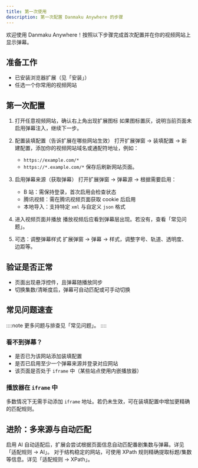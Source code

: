 ```yaml
---
title: 第一次使用
description: 第一次配置 Danmaku Anywhere 的步骤
---
```



欢迎使用 Danmaku Anywhere！按照以下步骤完成首次配置并在你的视频网站上显示弹幕。

## 准备工作

- 已安装浏览器扩展（见「安装」）
- 任选一个你常用的视频网站

## 第一次配置

<Steps>

1. 打开任意视频网站，确认右上角出现扩展图标
   如果图标置灰，说明当前页面未启用弹幕注入，继续下一步。

2. 配置装填配置（告诉扩展在哪些网站生效）
   打开扩展弹窗 → 装填配置 → 新建配置，添加你的视频网站域名或通配符地址，例如：
   - `https://example.com/*`
   - `https://*.example.com/*`
   保存后刷新网站页面。

3. 启用弹幕来源（获取弹幕）
   打开扩展弹窗 → 弹幕源 → 根据需要启用：
   - B 站：需保持登录，首次启用会检查状态
   - 腾讯视频：需在腾讯视频页面获取 cookie 后启用
   - 本地导入：支持特定 `xml` 与自定义 `json` 格式

4. 进入视频页面并播放
   播放视频后应看到弹幕层出现。若没有，查看「常见问题」。

5. 可选：调整弹幕样式
   扩展弹窗 → 弹幕 → 样式，调整字号、轨道、透明度、边距等。

</Steps>

## 验证是否正常

- 页面出现悬浮控件，且弹幕随播放同步
- 切换集数/清晰度后，弹幕可自动匹配或可手动切换

## 常见问题速查

::::note
更多问题与排查见「常见问题」。
::::

### 看不到弹幕？

- 是否已为该网站添加装填配置
- 是否已启用至少一个弹幕来源并登录对应网站
- 该页面是否处于 `iframe` 中（某些站点使用内嵌播放器）

### 播放器在 `iframe` 中

多数情况下无需手动添加 `iframe` 地址。若仍未生效，可在装填配置中增加更精确的匹配规则。

## 进阶：多来源与自动匹配

<Tabs>
  <TabItem label="AI 自动适配">
  启用 AI 自动适配后，扩展会尝试根据页面信息自动匹配番剧集数与弹幕。详见「适配规则 → AI」。
  </TabItem>
  <TabItem label="XPath 规则">
  对于结构稳定的网站，可使用 XPath 规则精确提取标题/集数等信息。详见「适配规则 → XPath」。
  </TabItem>
</Tabs>


